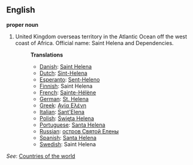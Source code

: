==English==

'''proper noun'''

# United Kingdom overseas territory in the Atlantic Ocean off the west coast of Africa. Official name: Saint Helena and Dependencies.
#:'''Translations'''
#:*[[Danish]]: [[Saint Helena]]
#:*[[Dutch]]: [[Sint-Helena]]
#:*[[Esperanto]]: [[Sent-Heleno]]
#:*[[Finnish]]: Saint Helena
#:*[[French]]: [[Sainte-Hélène]]
#:*[[German]]: [[St. Helena]]
#:*[[Greek]]: [[Αγία Ελένη]]
#:*[[Italian]]: [[Sant'Elena]]
#:*[[Polish]]: [[Święta Helena]]
#:*[[Portuguese]]: [[Santa Helena]]
#:*[[Russian]]: [[остров Святой Елены]]
#:*[[Spanish]]: [[Santa Helena]]
#:*[[Swedish]]: Saint Helena

''See'': [[Countries of the world]]